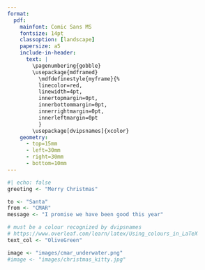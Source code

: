 ```yaml
---
format: 
  pdf:
    mainfont: Comic Sans MS
    fontsize: 14pt
    classoption: [landscape]
    papersize: a5
    include-in-header: 
      text: |
        \pagenumbering{gobble}
        \usepackage{mdframed}
          \mdfdefinestyle{myframe}{%
          linecolor=red,
          linewidth=4pt,
          innertopmargin=0pt,
          innerbottommargin=0pt,
          innerrightmargin=0pt,
          innerleftmargin=0pt
          }
        \usepackage[dvipsnames]{xcolor}
    geometry:
      - top=15mm
      - left=30mm
      - right=30mm
      - bottom=10mm
---
```


```r
#| echo: false
greeting <- "Merry Christmas"

to <- "Santa"
from <- "CMAR"
message <- "I promise we have been good this year"

# must be a colour recognized by dvipsnames
# https://www.overleaf.com/learn/latex/Using_colours_in_LaTeX
text_col <- "OliveGreen"

image <- "images/cmar_underwater.png"
#image <- "images/christmas_kitty.jpg"

```

\centerline{\textcolor{`r text_col`}{`r greeting`}}

```{=tex}

\newcommand\header[1]{
  \newlength{\headerwidth}
  \setlength{\headerwidth}{\widthof{#1}}
  \addtolength{\headerwidth}{8pt}
  \begin{mdframed}[style=myframe, nobreak=true, align=center, userdefinedwidth=\headerwidth]#1
  
  \end{mdframed}
}

\header{\includegraphics[width=15cm, height=8.25cm]{`r image`}}
```

\centerline{\textcolor{`r text_col`}{To: `r to`}}

\centerline{\textcolor{`r text_col`}{From: `r from`}}

\centerline{\textcolor{`r text_col`}{`r message`}}
